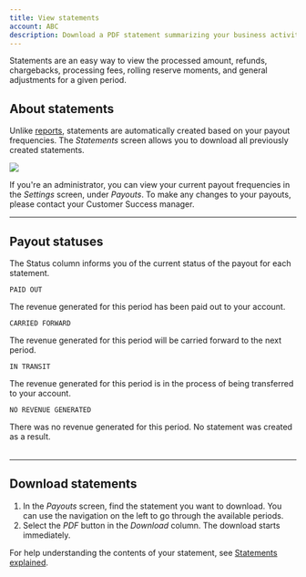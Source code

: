 ```yaml
---
title: View statements
account: ABC
description: Download a PDF statement summarizing your business activity and payouts.
---
```



Statements are an easy way to view the processed amount, refunds, chargebacks, processing fees, rolling reserve moments, and general adjustments for a given period.

## About statements

Unlike [reports](/display/DOCS/Generate+reports), statements are automatically created based on your payout frequencies. The _Statements_ screen allows you to download all previously created statements.

<img src="/docs/TheHub/View statements/1-hub-statements.png" withFullscreenPreview />

<TipBox variant="info">

If you're an administrator, you can view your current payout frequencies in the _Settings_ screen, under _Payouts_. To make any changes to your payouts, please contact your Customer Success manager.

</TipBox>

---

## Payout statuses

The Status column informs you of the current status of the payout for each statement.

<Table>
<TableHead headers={['Status', 'Description']} />
<TableBody>

<TableRow>
<TableCell>

`PAID OUT`

</TableCell>
<TableCell>

The revenue generated for this period has been paid out to your account.

</TableCell>
</TableRow>

<TableRow>
<TableCell>

`CARRIED FORWARD`

</TableCell>
<TableCell>

The revenue generated for this period will be carried forward to the next period.

</TableCell>
</TableRow>

<TableRow>
<TableCell>

`IN TRANSIT`

</TableCell>
<TableCell>

The revenue generated for this period is in the process of being transferred to your account.

</TableCell>
</TableRow>

<TableRow>
<TableCell>

`NO REVENUE GENERATED`

</TableCell>
<TableCell>

There was no revenue generated for this period.
No statement was created as a result.

</TableCell>
</TableRow>

</TableBody>
</Table>

---

## Download statements

1.  In the _Payouts_ screen, find the statement you want to download. You can use the navigation on the left to go through the available periods.
2.  Select the _PDF_ button in the _Download_ column. The download starts immediately.

<TipBox variant="info">

For help understanding the contents of your statement, see [Statements explained](/display/DOCS/Statements+explained).

</TipBox>